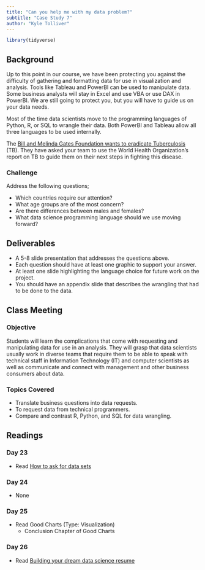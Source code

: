 ```yaml
---
title: "Can you help me with my data problem?"
subtitle: "Case Study 7"
author: "Kyle Tolliver"
---
```


```r
library(tidyverse)
```

## Background

Up to this point in our course, we have been protecting you against the difficulty of gathering and formatting data for use in visualization and analysis. Tools like Tableau and PowerBI can be used to manipulate data. Some business analysts will stay in Excel and use VBA or use DAX in PowerBI. We are still going to protect you, but you will have to guide us on your data needs.

Most of the time data scientists move to the programming languages of Python, R, or SQL to wrangle their data. Both PowerBI and Tableau allow all three languages to be used internally.

The [Bill and Melinda Gates Foundation wants to eradicate Tuberculosis](https://www.gatesfoundation.org/what-we-do/global-health/tuberculosis) (TB). They have asked your team to use the World Health Organization’s report on TB to guide them on their next steps in fighting this disease.

### Challenge

Address the following questions;

* Which countries require our attention?
* What age groups are of the most concern?
* Are there differences between males and females?
* What data science programming language should we use moving forward?

## Deliverables

* A 5-8 slide presentation that addresses the questions above.
* Each question should have at least one graphic to support your answer.
* At least one slide highlighting the language choice for future work on the project.
* You should have an appendix slide that describes the wrangling that had to be done to the data.

## Class Meeting

### Objective 

Students will learn the complications that come with requesting and manipulating data for use in an analysis.  They will grasp that data scientists usually work in diverse teams that require them to be able to speak with technical staff in Information Technology (IT) and computer scientists as well as communicate and connect with management and other business consumers about data.

### Topics Covered

* Translate business questions into data requests.
* To request data from technical programmers.
* Compare and contrast R, Python, and SQL for data wrangling.

## Readings

### Day 23

* Read [How to ask for data sets](https://medium.com/@ckreibich/how-to-ask-for-datasets-d5ef791cb38c)

### Day 24

* None

### Day 25

* Read Good Charts (Type: Visualization)
  + Conclusion Chapter of Good Charts

### Day 26

* Read [Building your dream data science resume](https://www.dataquest.io/blog/how-data-science-resume-cv/)